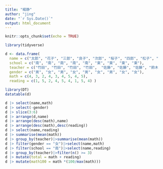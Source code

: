 ---
title: "楊静"
author: "jing"
date: "`r Sys.Date()`"
output: html_document
---

```{r setup, include=FALSE}
knitr::opts_chunk$set(echo = TRUE)
```

```{r}
library(tidyverse)

d <- data.frame(
  name = c("太郎", "花子", "三郎", "良子", "次郎", "桜子", "四郎", "松子", "愛子"),
  school = c("南", "南", "南", "南", "南", "東", "東", "東", "東"),
  teacher = c("竹田", "竹田", "竹田", "竹田",  "佐藤", "佐藤", "佐藤", "鈴木", "鈴木"),
  gender = c("男", "女", "男", "女", "男", "女", "男", "女", "女"),
  math = c(4, 3, 2, 4, 3, 4, 5, 4, 5),
  reading = c(1, 5, 2, 4, 5, 4, 1, 5, 4) )

library(DT)
datatable(d)

d |> select(name,math)
d |> select(-gender)
d |> slice(3:6)
d |> arrange(d,name)
d |> arrange(desc(math),name)
d |> arrange(desc(math),desc(reading))
d |> select(name,reading)
d |> summarise(mean(math))
d |> group_by(teacher)|>summarise(mean(math))
d |> filter(gender == "女")|>select(name,math)
d |> filter(school == "南")|>select(name,reading)
d |> group_by(teacher)|>filter(n() >= 3)
d |> mutate(total = math + reading)
d |> mutate(math100 = math *(100/max(math)))

```

